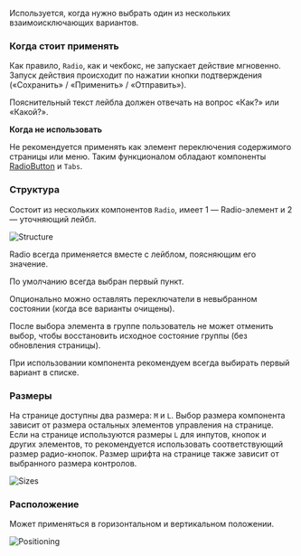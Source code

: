 Используется, когда нужно выбрать один из нескольких взаимоисключающих вариантов.

### Когда стоит применять

Как правило, `Radio`, как и чекбокс, не запускает действие мгновенно. Запуск действия происходит по нажатии кнопки подтверждения («Сохранить» / «Применить» / «Отправить»).

Пояснительный текст лейбла должен отвечать на вопрос «Как?» или «Какой?».

**Когда не использовать**

Не рекомендуется применять как элемент переключения содержимого страницы или меню. Таким функционалом обладают компоненты [RadioButton](https://gravity-ui.com/design/guides/radio-button) и `Tabs`.

### Структура

Состоит из нескольких компонентов `Radio`, имеет 1 — Radio-элемент и 2 — уточняющий лейбл.

![Structure](/static/images/design/RadioGroup/Structure.png)

Radio всегда применяется вместе с лейблом, поясняющим его значение.

По умолчанию всегда выбран первый пункт.

Опционально можно оставлять переключатели в невыбранном состоянии (когда все варианты очищены).

После выбора элемента в группе пользователь не может отменить выбор, чтобы восстановить исходное состояние группы (без обновления страницы).

При использовании компонента рекомендуем всегда выбирать первый вариант в списке.

### Размеры

На странице доступны два размера: `M` и `L`. Выбор размера компонента зависит от размера остальных элементов управления на странице. Если на странице используются размеры `L` для инпутов, кнопок и других элементов, то рекомендуется использовать соответствующий размер радио-кнопок. Размер шрифта на странице также зависит от выбранного размера контролов.

![Sizes](/static/images/design/RadioGroup/Sizes.png)

### Расположение

Может применяться в горизонтальном и вертикальном положении.

![Positioning](/static/images/design/RadioGroup/Positioning.png)
